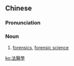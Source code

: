 {{also|法医学}}
==Chinese==
{{zh-forms|s=法医学|type=21}}

===Pronunciation===
{{zh-pron
|m=fǎyīxué
|c=faat3 ji1 hok6
|cat=n
}}

===Noun===
{{zh-noun}}
# [[forensics]], [[forensic science]]

[[ko:法醫學]]